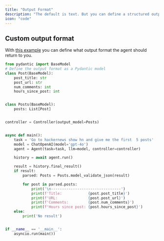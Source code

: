 ```yaml
---
title: "Output Format"
description: "The default is text. But you can define a structured output format to make post-processing easier."
icon: "code"
---
```


## Custom output format
With [this example](https://github.com/j0yk1ll/openoperator/blob/main/examples/features/custom_output.py) you can define what output format the agent should return to you.

```python
from pydantic import BaseModel
# Define the output format as a Pydantic model
class Post(BaseModel):
	post_title: str
	post_url: str
	num_comments: int
	hours_since_post: int


class Posts(BaseModel):
	posts: List[Post]


controller = Controller(output_model=Posts)


async def main():
	task = 'Go to hackernews show hn and give me the first  5 posts'
	model = ChatOpenAI(model='gpt-4o')
	agent = Agent(task=task, llm=model, controller=controller)

	history = await agent.run()

	result = history.final_result()
	if result:
		parsed: Posts = Posts.model_validate_json(result)

		for post in parsed.posts:
			print('\n--------------------------------')
			print(f'Title:            {post.post_title}')
			print(f'URL:              {post.post_url}')
			print(f'Comments:         {post.num_comments}')
			print(f'Hours since post: {post.hours_since_post}')
	else:
		print('No result')


if __name__ == '__main__':
	asyncio.run(main())
```

